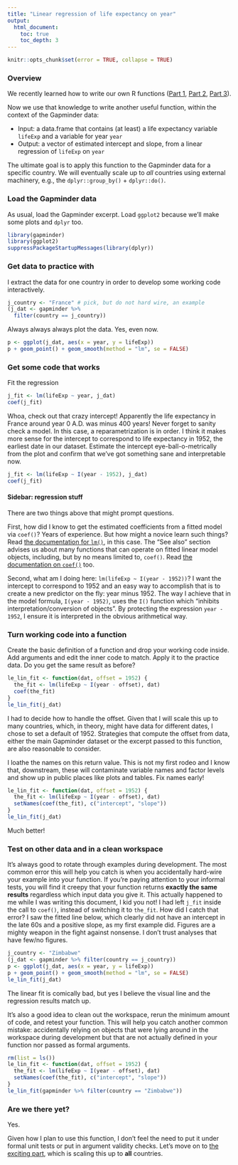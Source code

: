 ```yaml
---
title: "Linear regression of life expectancy on year"
output:
  html_document:
    toc: true
    toc_depth: 3
---
```


```r
knitr::opts_chunk$set(error = TRUE, collapse = TRUE)
```

### Overview

We recently learned how to write our own R functions ([Part 1](block011_write-your-own-function-01.html), [Part 2](block011_write-your-own-function-02.html), [Part 3](block011_write-your-own-function-03.html)).

Now we use that knowledge to write another useful function, within the context of the Gapminder data:

  * Input: a data.frame that contains (at least) a life expectancy variable `lifeExp` and a variable for year `year`
  * Output: a vector of estimated intercept and slope, from a linear regression of `lifeExp` on `year`
  
The ultimate goal is to apply this function to the Gapminder data for a specific country. We will eventually scale up to *all* countries using external machinery, e.g., the `dplyr::group_by()` + `dplyr::do()`.

### Load the Gapminder data

As usual, load the Gapminder excerpt. Load `ggplot2` because we'll make some plots and `dplyr` too.

```r
library(gapminder)
library(ggplot2)
suppressPackageStartupMessages(library(dplyr))
```

### Get data to practice with

I extract the data for one country in order to develop some working code interactively.

```r
j_country <- "France" # pick, but do not hard wire, an example
(j_dat <- gapminder %>% 
  filter(country == j_country))
```

Always always always plot the data. Yes, even now.

```r
p <- ggplot(j_dat, aes(x = year, y = lifeExp))
p + geom_point() + geom_smooth(method = "lm", se = FALSE)
```

### Get some code that works

Fit the regression
```r
j_fit <- lm(lifeExp ~ year, j_dat)
coef(j_fit)
```

Whoa, check out that crazy intercept! Apparently the life expectancy in France around year 0 A.D. was minus 400 years! Never forget to sanity check a model. In this case, a reparametrization is in order. I think it makes more sense for the intercept to correspond to life expectancy in 1952, the earliest date in our dataset. Estimate the intercept eye-ball-o-metrically from the plot and confirm that we've got something sane and interpretable now.

```r
j_fit <- lm(lifeExp ~ I(year - 1952), j_dat)
coef(j_fit)
```

#### Sidebar: regression stuff

There are two things above that might prompt questions.

First, how did I know to get the estimated coefficients from a fitted model via `coef()`? Years of experience. But how might a novice learn such things? Read [the documentation for `lm()`](http://www.rdocumentation.org/packages/stats/functions/lm), in this case. The "See also" section advises us about many functions that can operate on fitted linear model objects, including, but by no means limited to, `coef()`. Read [the documentation on `coef()`](http://www.rdocumentation.org/packages/stats/functions/coef) too.

Second, what am I doing here: `lm(lifeExp ~ I(year - 1952))`? I want the intercept to correspond to 1952 and an easy way to accomplish that is to create a new predictor on the fly: year minus 1952. The way I achieve that in the model formula, `I(year - 1952)`, uses the `I()` function which "inhibits interpretation/conversion of objects". By protecting the expression `year - 1952`, I ensure it is interpreted in the obvious arithmetical way.

### Turn working code into a function

Create the basic definition of a function and drop your working code inside. Add arguments and edit the inner code to match. Apply it to the practice data. Do you get the same result as before?

```r
le_lin_fit <- function(dat, offset = 1952) {
  the_fit <- lm(lifeExp ~ I(year - offset), dat)
  coef(the_fit)
}
le_lin_fit(j_dat)
```

I had to decide how to handle the offset. Given that I will scale this up to many countries, which, in theory, might have data for different dates, I chose to set a default of 1952. Strategies that compute the offset from data, either the main Gapminder dataset or the excerpt passed to this function, are also reasonable to consider.

I loathe the names on this return value. This is not my first rodeo and I know that, downstream, these will contaminate variable names and factor levels and show up in public places like plots and tables. Fix names early!

```r
le_lin_fit <- function(dat, offset = 1952) {
  the_fit <- lm(lifeExp ~ I(year - offset), dat)
  setNames(coef(the_fit), c("intercept", "slope"))
}
le_lin_fit(j_dat)
```

Much better!

### Test on other data and in a clean workspace

It's always good to rotate through examples during development. The most common error this will help you catch is when you accidentally hard-wire your example into your function. If you're paying attention to your informal tests, you will find it creepy that your function returns __exactly the same results__ regardless which input data you give it. This actually happened to me while I was writing this document, I kid you not! I had left `j_fit` inside the call to `coef()`, instead of switching it to `the_fit`. How did I catch that error? I saw the fitted line below, which clearly did not have an intercept in the late 60s and a positive slope, as my first example did. Figures are a mighty weapon in the fight against nonsense. I don't trust analyses that have few/no figures.

```r
j_country <- "Zimbabwe"
(j_dat <- gapminder %>% filter(country == j_country))
p <- ggplot(j_dat, aes(x = year, y = lifeExp))
p + geom_point() + geom_smooth(method = "lm", se = FALSE)
le_lin_fit(j_dat)
```

The linear fit is comically bad, but yes I believe the visual line and the regression results match up.

It's also a good idea to clean out the workspace, rerun the minimum amount of code, and retest your function. This will help you catch another common mistake: accidentally relying on objects that were lying around in the workspace during development but that are not actually defined in your function nor passed as formal arguments.

```r
rm(list = ls())
le_lin_fit <- function(dat, offset = 1952) {
  the_fit <- lm(lifeExp ~ I(year - offset), dat)
  setNames(coef(the_fit), c("intercept", "slope"))
}
le_lin_fit(gapminder %>% filter(country == "Zimbabwe"))
```

### Are we there yet?

Yes.

Given how I plan to use this function, I don't feel the need to put it under formal unit tests or put in argument validity checks. Let's move on to [the exciting part](http://stat545-ubc.github.io/block023_dplyr-do.html), which is scaling this up to __all__ countries.
